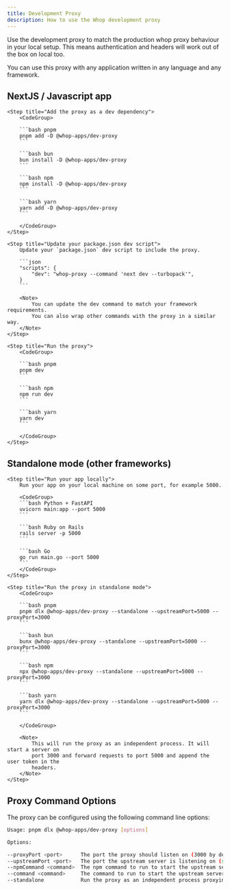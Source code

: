 ```yaml
---
title: Development Proxy
description: How to use the Whop development proxy
---
```


Use the development proxy to match the production whop proxy behaviour in your local setup.
This means authentication and headers will work out of the box on local too.

<Note>
    You can use this proxy with any application written in any language and any framework.
</Note>

## NextJS / Javascript app

<Steps>

    <Step title="Add the proxy as a dev dependency">
        <CodeGroup>

        ```bash pnpm
        pnpm add -D @whop-apps/dev-proxy
        ```

        ```bash bun
        bun install -D @whop-apps/dev-proxy
        ```

        ```bash npm
        npm install -D @whop-apps/dev-proxy
        ```

        ```bash yarn
        yarn add -D @whop-apps/dev-proxy
        ```

        </CodeGroup>
    </Step>

    <Step title="Update your package.json dev script">
        Update your `package.json` dev script to include the proxy.

        ```json
        "scripts": {
            "dev": "whop-proxy --command 'next dev --turbopack'",
        }
        ```

        <Note>
            You can update the dev command to match your framework requirements.
            You can also wrap other commands with the proxy in a similar way.
        </Note>
    </Step>

    <Step title="Run the proxy">
        <CodeGroup>

        ```bash pnpm
        pnpm dev
        ```

        ```bash npm
        npm run dev
        ```

        ```bash yarn
        yarn dev
        ```

        </CodeGroup>
    </Step>

</Steps>

## Standalone mode (other frameworks)

<Steps>

    <Step title="Run your app locally">
        Run your app on your local machine on some port, for example 5000.

        <CodeGroup>
        ```bash Python + FastAPI
        uvicorn main:app --port 5000
        ```

        ```bash Ruby on Rails
        rails server -p 5000
        ```

        ```bash Go
        go run main.go --port 5000
        ```
        </CodeGroup>
    </Step>

    <Step title="Run the proxy in standalone mode">
        <CodeGroup>

        ```bash pnpm
        pnpm dlx @whop-apps/dev-proxy --standalone --upstreamPort=5000 --proxyPort=3000
        ```

        ```bash bun
        bunx @whop-apps/dev-proxy --standalone --upstreamPort=5000 --proxyPort=3000
        ```

        ```bash npm
        npx @whop-apps/dev-proxy --standalone --upstreamPort=5000 --proxyPort=3000
        ```

        ```bash yarn
        yarn dlx @whop-apps/dev-proxy --standalone --upstreamPort=5000 --proxyPort=3000
        ```

        </CodeGroup>

        <Note>
            This will run the proxy as an independent process. It will start a server on
            port 3000 and forward requests to port 5000 and append the user token in the
            headers.
        </Note>
    </Step>

</Steps>

## Proxy Command Options

The proxy can be configured using the following command line options:

```bash
Usage: pnpm dlx @whop-apps/dev-proxy [options]

Options:

--proxyPort <port>      The port the proxy should listen on (3000 by default)
--upstreamPort <port>   The port the upstream server is listening on (set automatically by default)
--npmCommand <command>  The npm command to run to start the upstream server (dev by default)
--command <command>     The command to run to start the upstream server (npm run dev by default)
--standalone            Run the proxy as an independent process proxying requests from one port to another port. Ignores the command / npmCommand options.
```
